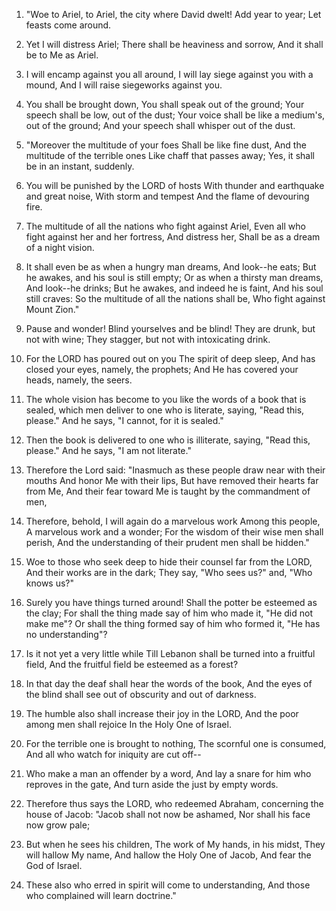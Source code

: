 
1. "Woe to Ariel, to Ariel, the city where David dwelt! Add year to year; Let feasts come around.

2. Yet I will distress Ariel; There shall be heaviness and sorrow, And it shall be to Me as Ariel.

3. I will encamp against you all around, I will lay siege against you with a mound, And I will raise siegeworks against you.

4. You shall be brought down, You shall speak out of the ground; Your speech shall be low, out of the dust; Your voice shall be like a medium's, out of the ground; And your speech shall whisper out of the dust.

5. "Moreover the multitude of your foes Shall be like fine dust, And the multitude of the terrible ones Like chaff that passes away; Yes, it shall be in an instant, suddenly.

6. You will be punished by the LORD of hosts With thunder and earthquake and great noise, With storm and tempest And the flame of devouring fire.

7. The multitude of all the nations who fight against Ariel, Even all who fight against her and her fortress, And distress her, Shall be as a dream of a night vision.

8. It shall even be as when a hungry man dreams, And look--he eats; But he awakes, and his soul is still empty; Or as when a thirsty man dreams, And look--he drinks; But he awakes, and indeed he is faint, And his soul still craves: So the multitude of all the nations shall be, Who fight against Mount Zion."

9. Pause and wonder! Blind yourselves and be blind! They are drunk, but not with wine; They stagger, but not with intoxicating drink.

10. For the LORD has poured out on you The spirit of deep sleep, And has closed your eyes, namely, the prophets; And He has covered your heads, namely, the seers.

11. The whole vision has become to you like the words of a book that is sealed, which men deliver to one who is literate, saying, "Read this, please." And he says, "I cannot, for it is sealed."

12. Then the book is delivered to one who is illiterate, saying, "Read this, please." And he says, "I am not literate."

13. Therefore the Lord said: "Inasmuch as these people draw near with their mouths And honor Me with their lips, But have removed their hearts far from Me, And their fear toward Me is taught by the commandment of men,

14. Therefore, behold, I will again do a marvelous work Among this people, A marvelous work and a wonder; For the wisdom of their wise men shall perish, And the understanding of their prudent men shall be hidden."

15. Woe to those who seek deep to hide their counsel far from the LORD, And their works are in the dark; They say, "Who sees us?" and, "Who knows us?"

16. Surely you have things turned around! Shall the potter be esteemed as the clay; For shall the thing made say of him who made it, "He did not make me"? Or shall the thing formed say of him who formed it, "He has no understanding"?

17. Is it not yet a very little while Till Lebanon shall be turned into a fruitful field, And the fruitful field be esteemed as a forest?

18. In that day the deaf shall hear the words of the book, And the eyes of the blind shall see out of obscurity and out of darkness.

19. The humble also shall increase their joy in the LORD, And the poor among men shall rejoice In the Holy One of Israel.

20. For the terrible one is brought to nothing, The scornful one is consumed, And all who watch for iniquity are cut off--

21. Who make a man an offender by a word, And lay a snare for him who reproves in the gate, And turn aside the just by empty words.

22. Therefore thus says the LORD, who redeemed Abraham, concerning the house of Jacob: "Jacob shall not now be ashamed, Nor shall his face now grow pale;

23. But when he sees his children, The work of My hands, in his midst, They will hallow My name, And hallow the Holy One of Jacob, And fear the God of Israel.

24. These also who erred in spirit will come to understanding, And those who complained will learn doctrine."


